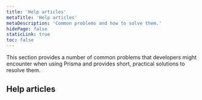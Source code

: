 ```yaml
---
title: 'Help articles'
metaTitle: 'Help articles'
metaDescription: 'Common problems and how to solve them.'
hidePage: false
staticLink: true
toc: false
---
```


<TopBlock>

This section provides a number of common problems that developers might encounter when using Prisma and provides short, practical solutions to resolve them.

</TopBlock>

## Help articles

<Subsections />
